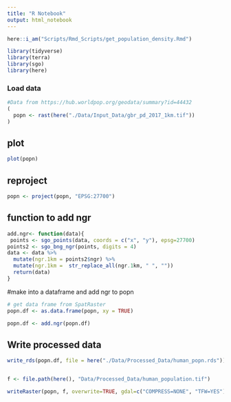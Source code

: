 ```yaml
---
title: "R Notebook"
output: html_notebook
---
```



```r
here::i_am("Scripts/Rmd_Scripts/get_population_density.Rmd")

library(tidyverse)
library(terra)
library(sgo)
library(here)
```

### Load data
```r

#Data from https://hub.worldpop.org/geodata/summary?id=44432 
(
  popn <- rast(here("./Data/Input_Data/gbr_pd_2017_1km.tif"))
)


```

## plot
```r
plot(popn)
```

## reproject
```r
popn <- project(popn, "EPSG:27700")
```

## function to add ngr
```r


add.ngr<- function(data){
 points <- sgo_points(data, coords = c("x", "y"), epsg=27700)
points2 <- sgo_bng_ngr(points, digits = 4)
data <- data %>%
  mutate(ngr.1km = points2$ngr) %>%
  mutate(ngr.1km =  str_replace_all(ngr.1km, " ", ""))
  return(data)
}
```


#make into a dataframe and add ngr to popn
```r
# get data frame from SpatRaster
popn.df <- as.data.frame(popn, xy = TRUE)

popn.df <- add.ngr(popn.df)


```

## Write processed data
```r

write_rds(popn.df, file = here("./Data/Processed_Data/human_popn.rds"))


f <- file.path(here(), "Data/Processed_Data/human_population.tif")

writeRaster(popn, f, overwrite=TRUE, gdal=c("COMPRESS=NONE", "TFW=YES"), datatype='FLT8S')


```
